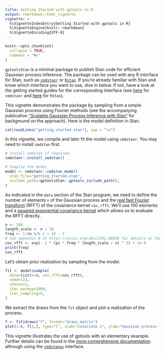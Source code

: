 ```yaml
---
title: Getting Started with gptools in R
output: rmarkdown::html_vignette
vignette: >
  %\VignetteIndexEntry{Getting Started with gptools in R}
  %\VignetteEngine{knitr::rmarkdown}
  %\VignetteEncoding{UTF-8}
---
```


```r
knitr::opts_chunk$set(
  collapse = TRUE,
  comment = "#>"
)
```

`gptoolsStan` is a minimal package to publish Stan code for efficient Gaussian process inference. The package can be used with any R interface for Stan, such as [`cmdstanr`](https://mc-stan.org/cmdstanr/) or [`Rstan`](https://mc-stan.org/rstan/). If you're already familiar with Stan and know which interface you want to use, dive in below. If not, have a look at the getting started guides for the corresponding interface (see [here](https://mc-stan.org/cmdstanr/articles/cmdstanr.html) for `cmdstanr` and [here](https://github.com/stan-dev/rstan/wiki/RStan-Getting-Started) for `RStan`).

This vignette demonstrates the package by sampling from a simple Gaussian process using Fourier methods (see the accompanying publication ["Scalable Gaussian Process Inference with Stan"](https://arxiv.org/abs/2301.08836) for background on the approach). Here is the model definition in Stan.

```r
cat(readLines("getting_started.stan"), sep = "\n")
```

In this vignette, we compile and later fit the model using `cmdstanr`. You may need to install `cmdstan` first.

```r
# Install cmdstan if required.
cmdstanr::install_cmdstan()

# Compile the model.
model <- cmdstanr::cmdstan_model(
  stan_file="getting_started.stan",
  include_paths=gptoolsStan::gptools_include_path(),
)
```

As indicated in the `data` section of the Stan program, we need to define the number of elements `n` of the Gaussian process and the [real fast Fourier transform](https://en.wikipedia.org/wiki/Fast_Fourier_transform#FFT_algorithms_specialized_for_real_or_symmetric_data) (RFFT) of the covariance kernel `cov_rfft`. We'll use 100 elements and a [squared exponential covariance kernel](https://en.wikipedia.org/wiki/Gaussian_process#Usual_covariance_functions) which allows us to evaluate the RFFT directly.

```r
n <- 100
length_scale <- n / 10
freq <- 1:(n %/% 2 + 1) - 1
# See appendix B of https://arxiv.org/abs/2301.08836 for details on the expression.
cov_rfft <- exp(- 2 * (pi * freq * length_scale / n) ^ 2) + 1e-9
print(freq)
cov_rfft
```

Let's obtain prior realization by sampling from the model.

```r
fit <- model$sample(
  data=list(n=n, cov_rfft=cov_rfft),
  seed=123,
  chains=1,
  iter_warmup=1000,
  iter_sampling=5,
)
```

We extract the draws from the `fit` object and plot a realization of the process.

```r
f <- fit$draws("f", format="draws_matrix")
plot(1:n, f[1,], type="l", xlab="covariate x", ylab="Gaussian process f(x)")
```

This vignette illustrates the use of gptools with an elementary example. Further details can be found in the [more comprehensive documentation](http://gptools-stan.readthedocs.io/) although using the [`cmdstanpy`](https://mc-stan.org/cmdstanpy/) interface.
